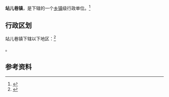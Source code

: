 {{中国乡级行政区|62/12/28/101/000}}

'''站儿巷镇'''，是{{PRC admin/fullname|62/12/28/101/000|3}}下辖的一个[[乡镇|乡镇]]级行政单位。<ref>{{PRC admin/ref sgc|{{PRC admin/parent|62/12/28/101/000}}}}</ref>

== 行政区划 ==

站儿巷镇下辖以下地区：<ref>{{PRC admin/ref sgc|62/12/28/101/000}}</ref>

{{PRC admin/children|62/12/28/101/000}}。

== 参考资料 ==

{{reflist}}

{{行政区划小作品}}
{{PRC admin/navcat|62/12/28/101/000}}